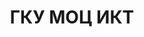 ---
slug: moc-ikt
link: /projects/moc-ikt/
category: 'projects'
title: ГКУ МОЦ ИКТ
publicData: Sep 11th 2020
pagesCount: 1
pages: 
        - page:
            - image: ../../assets/images/projects/project-0-openfactoring/1.jpg
            - title: Title
sortIdx: 470
---